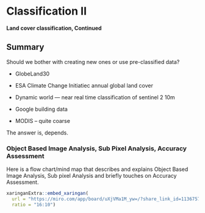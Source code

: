 # Classification II

**Land cover classification, Continued**

## Summary

Should we bother with creating new ones or use pre-classified data?

- GlobeLand30

- ESA Climate Change Initiatiec annual global land cover

- Dynamic world --- near real time classification of sentinel 2 10m

- Google building data

- MODIS -- quite coarse

The answer is, depends.

### Object Based Image Analysis, Sub Pixel Analysis, Accuracy Assessment
Here is a flow chart/mind map that describes and explains Object Based Image Analysis, Sub pixel Analysis and briefly touches on Accuracy Assessment.
```r
xaringanExtra::embed_xaringan(
  url = "https://miro.com/app/board/uXjVMa1M_yw=/?share_link_id=113675726787",
  ratio = "16:10")
```
